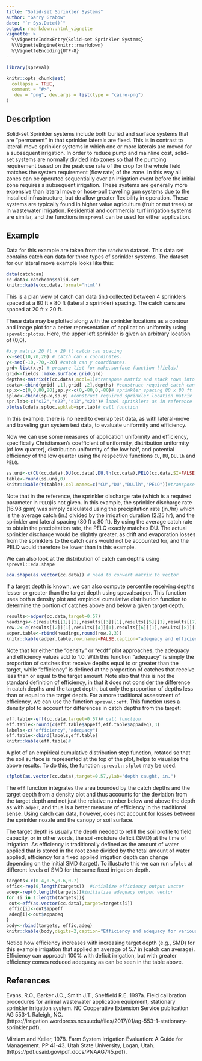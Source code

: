 ```yaml
---
title: "Solid-set Sprinkler Systems"
author: "Garry Grabow"
date: "`r Sys.Date()`"
output: rmarkdown::html_vignette
vignette: >
  %\VignetteIndexEntry{Solid-set Sprinkler Systems}
  %\VignetteEngine{knitr::rmarkdown}
  %\VignetteEncoding{UTF-8}
---
```

```r
library(spreval)
```

```r
knitr::opts_chunk$set(
  collapse = TRUE,
  comment = "#>",
   dev = "png", dev.args = list(type = "cairo-png")
)
```
## Description
Solid-set Sprinkler systems include both buried and surface systems that are "permanent" in that sprinkler laterals are fixed.  This is in contrast to lateral-move sprinkler systems in which one or more laterals are moved for a subsequent irrigation.  In order to reduce pump and mainline cost, solid-set systems are normally divided into zones so that the pumping requirement based on the peak use rate of the crop for the whole field matches the system requirement (flow rate) of the zone.  In this way all zones can be operated sequentially over an irrigation event before the initial zone requires a subsequent irrigation.  These systems are generally more expensive than lateral move or hose-pull traveling gun systems due to the installed infrastructure, but do allow greater flexibility in operation.   These systems are typically found in higher value agriculture (fruit or nut trees) or in wastewater irrigation.  Residential and commercial turf irrigation systems are similar, and the functions in `spreval` can be used for either application.

## Example
Data for this example are taken from the `catchcan` dataset.  This data set contains catch can data for three types of sprinkler systems.  The dataset for our lateral move example looks like this:
```r
data(catchcan)
cc.data<-catchcan$solid.set
knitr::kable(cc.data,format="html")
```
This is a plan view of catch can data (in.) collected between 4 sprinklers spaced at a 80 ft x 80 ft (lateral x sprinkler) spacing. The catch cans are spaced at 20 ft x 20 ft.

These data may be plotted along with the sprinkler locations as a contour and image plot for a better representation of application uniformity using `speval::plotss`.  Here, the upper left sprinkler is given an arbitrary location of (0,0).

```r
#x,y matrix 20 ft x 20 ft catch can spacing
x<-seq(10,70,20) # catch can x coordinates. 
y<-seq(-10,-70,-20) #catch can y coordinates. 
grd<-list(x,y) # prepare list for make.surface function [fields]
grid<-fields::make.surface.grid(grd)
depths<-matrix(t(cc.data),ncol=1)#transpose matrix and stack rows into 1 column
cdata<-cbind(grid[ ,1],grid[ ,2],depths) #construct required catch can data matrix (x,y, depth)
sp.x<-c(0,0,80,80);sp.y<-c(0,-80,0,-80)# sprinkler spacing 80 x 80 ft
sploc<-cbind(sp.x,sp.y) #construct required sprinkler location matrix
spr.lab<-c("s12","s22","s13","s23")# label sprinklers as in reference
plotss(cdata,sploc,spklab=spr.lab)# call function
```

In this example, there is no need to overlap test data, as with lateral-move and traveling gun system test data, to evaluate uniformity and efficiency.

Now we can use some measures of application uniformity and efficiency, specifically Christiansen's coefficient of uniformity, distribution uniformity (of low quarter), distribution uniformity of the low half, and potential efficiency of the low quarter using the respective functions `CU`, `DU`, `DU.lh` and `PELQ`.
```r
ss.uni<-c(CU(cc.data),DU(cc.data),DU.lh(cc.data),PELQ(cc.data,SI=FALSE,rate=16.98,ss=80,sl=80,dur=2.25))# use U.S. cust. units
table<-round(ss.uni,0)
knitr::kable(t(table),col.names=c("CU","DU","DU.lh","PELQ"))#transpose array (table) for display

```

Note that in the reference, the sprinkler discharge rate (which is a required parameter in `PELQ`)is not given. In this example, the sprinkler discharge rate (16.98 gpm) was simply calculated using the precipitation rate (in./hr) which is the average catch (in.) divided by the irrigation duration (2.25 hr), and the sprinkler and lateral spacing (80 ft x 80 ft). By using the average catch rate to obtain the precipitation rate, the PELQ exactly matches DU. The actual sprinkler discharge would be slightly greater, as drift and evaporation losses from the sprinklers to the catch cans would not be accounted for, and the PELQ would therefore be lower than in this example.

We can also look at the distribution of catch can depths using `spreval::eda.shape`

```r
eda.shape(as.vector(cc.data)) # need to convert matrix to vector
```

If a target depth is known, we can also compute percentile receiving depths lesser or greater than the target depth using speval::adper.  This function uses both a density plot and empirical cumulative distribution function to determine the portion of catches above and below a given target depth.

```r
results<-adper(cc.data,target=0.57)
headings<-c(results[[1]][1],results[[3]][1],results[[5]][1],results[[7]][1])#extract label elements
row.2<-c(results[[2]][1],results[[4]][1],results[[6]][1],results[[8]][1]) #extract value elements
adper.table<-rbind(headings,round(row.2,3))
knitr::kable(adper.table,row.names=FALSE,caption="adequacy and efficiency using density and cumulative distributions")
```

Note that for either the "density" or "ecdf" plot approaches, the adequacy and efficiency values add to 1.0.  With this function "adequacy" is simply the proportion of catches that receive depths equal to or greater than the target, while "efficiency" is defined at the proportion of catches that receive less than or equal to the target amount.  Note also that this is not the standard definition of efficiency, in that it does not consider the difference in catch depths and the target depth, but only the proportion of depths less than or equal to the target depth.  For a more traditional assessment of efficiency, we can use the function `spreval::eff`.  This function uses a density plot to account for differences in catch depths from the target:

```r
eff.table<-eff(cc.data,target=0.57)# call function
eff.table<-round(c(eff.table$appeff,eff.table$appadeq),3)
labels<-c("efficiency","adequacy")
eff.table<-cbind(labels,eff.table)
knitr::kable(eff.table)#
```

A plot of an empirical cumulative distribution step function, rotated so that the soil surface is represented at the top of the plot, helps to visualize the above results. To do this, the function `spreval::sfplot` may be used.

```r
sfplot(as.vector(cc.data),target=0.57,ylab="depth caught, in.")
```

The `eff` function integrates the area bounded by the catch depths and the target depth from a density plot and thus accounts for the deviation from the target depth and not just the relative number below and above the depth as with `adper`, and thus is a better measure of efficiency in the traditional sense. Using catch can data, however, does not account for losses between the sprinkler nozzle and the canopy or soil surface.

The target depth is usually the depth needed to refill the soil profile to field capacity, or in other words, the soil-moisture deficit (SMD) at the time of irrigation.  As efficiency is traditionally defined as the amount of water applied that is stored in the root zone divided by the total amount of water applied, efficiency for a fixed applied irrigation depth can change depending on the initial SMD (target). To illustrate this we can run `sfplot` at different levels of SMD for the same fixed irrigation depth.

```r
targets<-c(0.4,0.5,0.6,0.7)
effic<-rep(0,length(targets))  #intialize efficiency output vector
adeq<-rep(0,length(targets))#initialize adequacy output vector
for (i in 1:length(targets)){
 out<-eff(as.vector(cc.data),target=targets[i])
 effic[i]<-out$appeff
 adeq[i]<-out$appadeq
}
body<-rbind(targets, effic,adeq)
knitr::kable(body,digits=2,caption="Efficiency and adequacy for various target depths, using example catch can data")#

```

Notice how efficiency increases with increasing target depth (e.g., SMD) for this example irrigation that applied an average of 5.7 in (catch can average). Efficiency can approach 100% with deficit irrigation, but with greater efficiency comes reduced adequacy as can be seen in the table above.  

## References
Evans, R.O., Barker J.C., Smith J.T., Sheffield R.E. 1997a.  Field calibration procedures for animal wastewater application equipment, stationary sprinkler irrigation system. NC Cooperative Extension Service publication AG 553-1.  Raleigh, NC.
(https://irrigation.wordpress.ncsu.edu/files/2017/01/ag-553-1-stationary-sprinkler.pdf).

Mirriam and Keller, 1978. Farm System Irrigation Evaluation: A Guide for Management.  PP 41-43.
Utah State University, Logan, Utah. (https://pdf.usaid.gov/pdf_docs/PNAAG745.pdf).
